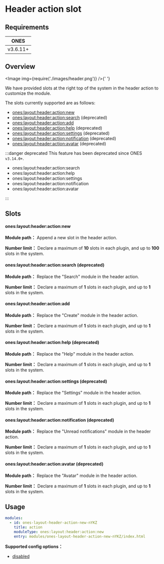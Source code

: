 # Header action slot

## Requirements

|   ONES   |
| :------: |
| v3.6.11+ |

## Overview

<Image img={require('./images/header.png')} />{' '}

We have provided slots at the right top of the system in the header action to customize the module.

The slots currently supported are as follows:

- [ones:layout:header:action:new](#oneslayoutheaderactionnew)
- [ones:layout:header:action:search](#oneslayoutheaderactionsearch) (deprecated)
- [ones:layout:header:action:add](#oneslayoutheaderactionadd)
- [ones:layout:header:action:help](#oneslayoutheaderactionhelp) (deprecated)
- [ones:layout:header:action:settings](#oneslayoutheaderactionsettings) (deprecated)
- [ones:layout:header:action:notification](#oneslayoutheaderactionnotification) (deprecated)
- [ones:layout:header:action:avatar](#oneslayoutheaderactionavatar) (deprecated)

:::danger deprecated
This feature has been deprecated since ONES `v3.14.0+`.

- ones:layout:header:action:search
- ones:layout:header:action:help
- ones:layout:header:action:settings
- ones:layout:header:action:notification
- ones:layout:header:action:avatar

:::

## Slots

#### ones:layout:header:action:new

**Module path：** Append a new slot in the header action.

**Number limit：** Declare a maximum of **10** slots in each plugin, and up to **100** slots in the system.

#### ones:layout:header:action:search (deprecated)

**Module path：** Replace the "Search" module in the header action.

**Number limit：** Declare a maximum of **1** slots in each plugin, and up to **1** slots in the system.

#### ones:layout:header:action:add

**Module path：** Replace the "Create" module in the header action.

**Number limit：** Declare a maximum of **1** slots in each plugin, and up to **1** slots in the system.

#### ones:layout:header:action:help (deprecated)

**Module path：** Replace the "Help" module in the header action.

**Number limit：** Declare a maximum of **1** slots in each plugin, and up to **1** slots in the system.

#### ones:layout:header:action:settings (deprecated)

**Module path：** Replace the "Settings" module in the header action.

**Number limit：** Declare a maximum of **1** slots in each plugin, and up to **1** slots in the system.

#### ones:layout:header:action:notification (deprecated)

**Module path：** Replace the "Unread notifications" module in the header action.

**Number limit：** Declare a maximum of **1** slots in each plugin, and up to **1** slots in the system.

#### ones:layout:header:action:avatar (deprecated)

**Module path：** Replace the "Avatar" module in the header action.

**Number limit：** Declare a maximum of **1** slots in each plugin, and up to **1** slots in the system.

## Usage

```yaml
modules:
  - id: ones-layout-header-action-new-nYKZ
    title: action
    moduleType: ones:layout:header:action:new
    entry: modules/ones-layout-header-action-new-nYKZ/index.html
```

**Supported config options：**

- [disabled](../../../../reference/config/plugin.yaml#disabled)
